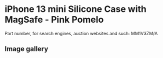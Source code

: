 
# iPhone 13 mini Silicone Case with MagSafe - Pink Pomelo

Part number, for search engines, auction websites and such: MM1V3ZM/A

## Image gallery

<div style={{ width: "768px" }}>
  <GalleryComponent
    images={[
      {
        original: "/everysource/MM1V3.webp",
        thumbnail: "/everypreview/MM1V3.webp",
      },
      {
        original: "/everysource/MM1V3_AV1.webp",
        thumbnail: "/everypreview/MM1V3_AV1.webp",
      },
      {
        original: "/everysource/MM1V3_AV2.webp",
        thumbnail: "/everypreview/MM1V3_AV2.webp",
      },
      {
        original: "/everysource/MM1V3_AV3.webp",
        thumbnail: "/everypreview/MM1V3_AV3.webp",
      },
      {
        original: "/everysource/MM1V3_AV4.webp",
        thumbnail: "/everypreview/MM1V3_AV4.webp",
      }
    ]}
  />
</div>